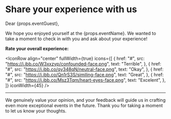# Share your experience with us

Dear {props.eventGuest},

We hope you enjoyed yourself at the {props.eventName}. We wanted to take a moment to check in with you and ask about your experience!

**Rate your overall experience:**

<IconRow
  align="center"
  fullWidth={true}
  icons={[
    {
      href: "#",
      src: "https://i.ibb.co/W3xxzyp/confounded-face.png",
      text: "Terrible",
    },
    {
      href: "#",
      src: "https://i.ibb.co/qy348qN/neutral-face.png",
      text: "Okay",
    },
    {
      href: "#",
      src: "https://i.ibb.co/Qn1rS3S/similing-face.png",
      text: "Great",
    },
    {
      href: "#",
      src: "https://i.ibb.co/Msz3Tqm/heart-eyes-face.png",
      text: "Excelent",
    },
  ]}
  iconWidth={45}
/>

---

We genuinely value your opinion, and your feedback will guide us in crafting even more exceptional events in the future. Thank you for taking a moment to let us know your thoughts.
